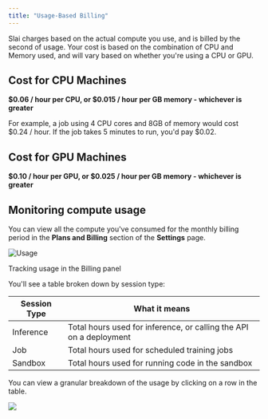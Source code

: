 ```yaml
---
title: "Usage-Based Billing"
---
```


Slai charges based on the actual compute you use, and is billed by the second of usage.  Your cost is based on the combination of CPU and Memory used, and will vary based on whether you're using a CPU or GPU. 

## Cost for CPU Machines

**$0.06 / hour per CPU, or $0.015 / hour per GB memory - whichever is greater**

For example, a job using 4 CPU cores and 8GB of memory would cost $0.24 / hour. If the job takes 5 minutes to run, you'd pay $0.02. 

## Cost for GPU Machines

**$0.10 / hour per GPU, or $0.025 / hour per GB memory - whichever is greater**

## Monitoring compute usage

You can view all the compute you've consumed for the monthly billing period in the **Plans and Billing** section of the **Settings** page.

![Usage](/img/dashboard/usage.png)

Tracking usage in the Billing panel

You'll see a table broken down by session type:

| Session Type | What it means                                                      |
| ------------ | ------------------------------------------------------------------ |
| Inference    | Total hours used for inference, or calling the API on a deployment |
| Job          | Total hours used for scheduled training jobs                       |
| Sandbox      | Total hours used for running code in the sandbox                   |

You can view a granular breakdown of the usage by clicking on a row in the table.

![](/img/dashboard/granular-usage.png)
